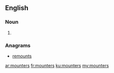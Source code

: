 ==English==

===Noun===
{{head|en|noun plural form}}

# {{plural of|mounter|lang=en}}

===Anagrams===
* [[remounts#English|remounts]]

[[ar:mounters]]
[[fr:mounters]]
[[ku:mounters]]
[[my:mounters]]